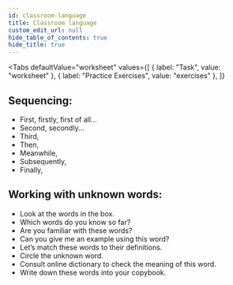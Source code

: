 ```yaml
---
id: classroom-language
title: Classroom language
custom_edit_url: null
hide_table_of_contents: true
hide_title: true
---
```



<Tabs
  defaultValue="worksheet"
  values={[
    { label: "Task", value: "worksheet" },
    { label: "Practice Exercises", value: "exercises" },
  ]}
>

<TabItem value="worksheet">

## Sequencing: <AudioButton url="/media/Sequencing.924a3209.mp3" />

- First, firstly, first of all...
- Second, secondly...
- Third,
- Then,
- Meanwhile,
- Subsequently,
- Finally,

## Working with unknown words: <AudioButton url="/media/Working with unknown words.f3545744.mp3" />

- Look at the words in the box.
- Which words do you know so far?
- Are you familiar with these words?
- Can you give me an example using this word?
- Let’s match these words to their definitions.
- Circle the unknown word.
- Consult online dictionary to check the meaning of this word.
- Write down these words into your copybook.

</TabItem>

<TabItem value="exercises">
  <Frame src="https://learningapps.org/watch?v=p8tdhspf321" height="380px" />
</TabItem>

</Tabs>

